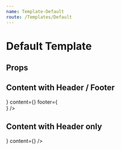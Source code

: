 ```yaml
---
name: Template-Default
route: /Templates/Default
---
```



# Default Template

## Props

<Props of={DefaultTemplate} />

## Content with Header / Footer

<Playground>
  <ThemeProvider theme={theme}>
    <DefaultTemplate
      header={<Header />}
      content={<Content />}
      footer={<Footer />}
    />
  </ThemeProvider>
</Playground>

## Content with Header only

<Playground>
  <ThemeProvider theme={theme}>
    <DefaultTemplate header={<Header />} content={<Content />} />
  </ThemeProvider>
</Playground>
